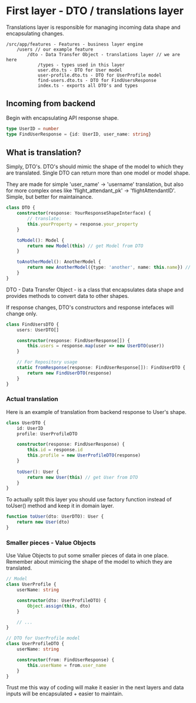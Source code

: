 # First layer - DTO / translations layer

 
<Callout emoji="ℹ️" type="info">
    Translations layer is responsible for managing incoming data shape and encapsulating changes.
</Callout>

```
/src/app/features - Features - business layer engine
    /users // our example feature
        /dto - Data Transfer Object - translations layer // we are here
            /types - types used in this layer
            user.dto.ts - DTO for User model
            user-profile.dto.ts - DTO for UserProfile model
            find-users.dto.ts - DTO for FindUsersResponse
            index.ts - exports all DTO's and types
```

## Incoming from backend

Begin with encapsulating API response shape.
```typescript
type UserID = number
type FindUserResponse = {id: UserID, user_name: string}
```

## What is translation?

Simply, DTO's. DTO's should mimic the shape of the model to which they are translated. Single DTO can return more than one model or model shape.

They are made for simple 'user_name' -> 'username' translation, but also for more complex ones like 'flight_attendant_pk' -> 'flightAttendantID'. Simple, but better for maintainance.

```typescript
class DTO {
    constructor(response: YourResponseShapeInterface) {
        // translate:
        this.yourProperty = response.your_property
    }

    toModel(): Model {
        return new Model(this) // get Model from DTO
    }

    toAnotherModel(): AnotherModel {
        return new AnotherModel({type: 'another', name: this.name}) // get AnotherModel from DTO
    }
}
```

<Callout emoji="👾" type="info">
  DTO - Data Transfer Object - is a class that encapsulates data shape and provides methods to convert data to other shapes.
</Callout>

If response changes, DTO's constructors and response intefaces will change only. 

```typescript
class FindUsersDTO {
    users: UserDTO[]

    constructor(response: FindUserResponse[]) {
        this.users = response.map(user => new UserDTO(user))
    }

    // For Repository usage
    static fromResponse(response: FindUserResponse[]): FindUserDTO {
        return new FindUserDTO(response)
    }
}
```

### Actual translation

Here is an example of translation from backend response to User's shape.

```typescript
class UserDTO {
    id: UserID
    profile: UserProfileDTO

    constructor(response: FindUserResponse) {
        this.id = response.id
        this.profile = new UserProfileDTO(response)
    }
    
    toUser(): User {
        return new User(this) // get User from DTO
    }
}
```

To actually split this layer you should use factory function instead of toUser() method and keep it in domain layer.

```typescript
function toUser(dto: UserDTO): User {
    return new User(dto)
}
```

### Smaller pieces - Value Objects

Use Value Objects to put some smaller pieces of data in one place. Remember about mimicing the shape of the model to which they are translated.

```typescript
// Model
class UserProfile {
    userName: string

    constructor(dto: UserProfileDTO) {
        Object.assign(this, dto)
    }

    // ...
}
```

```typescript
// DTO for UserProfile model
class UserProfileDTO {
    userName: string

    constructor(from: FindUserResponse) {
        this.userName = from.user_name
    }
}
```

Trust me this way of coding will make it easier in the next layers and data inputs will be encapsulated + easier to maintain.